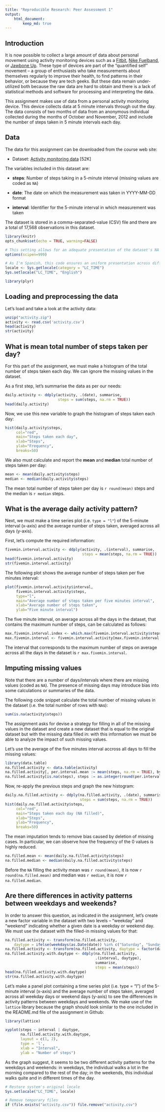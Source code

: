 ```yaml
---
title: "Reproducible Research: Peer Assessment 1"
output: 
    html_document:
        keep_md: true
---
```


## Introduction

It is now possible to collect a large amount of data about personal movement using activity monitoring devices such as a [Fitbit](http://www.fitbit.com), [Nike Fuelband](http://www.nike.com/us/en_us/c/nikeplus-fuelband), or [Jawbone Up](https://jawbone.com/up). These type of devices are part of the "quantified self" movement -- a group of enthusiasts who take measurements about themselves regularly to improve their health, to find patterns in their behavior, or because they are tech geeks. But these data remain under-utilized both because the raw data are hard to obtain and there is a lack of statistical methods and software for processing and interpreting the data.

This assignment makes use of data from a personal activity monitoring device. This device collects data at 5 minute intervals through out the day. The data consists of two months of data from an anonymous individual collected during the months of October and November, 2012 and include the number of steps taken in 5 minute intervals each day.

## Data

The data for this assignment can be downloaded from the course web site:

* Dataset: [Activity monitoring data](https://d396qusza40orc.cloudfront.net/repdata%2Fdata%2Factivity.zip) [52K]

The variables included in this dataset are:

* **steps**: Number of steps taking in a 5-minute interval (missing values are coded as `NA`)

* **date**: The date on which the measurement was taken in YYYY-MM-DD format

* **interval**: Identifier for the 5-minute interval in which measurement was taken

The dataset is stored in a comma-separated-value (CSV) file and there are a total of 17,568 observations in this dataset.

```r
library(knitr)
opts_chunk$set(echo = TRUE, warning=FALSE)

# This setting allows for an adequate presentation of the dataset's NA filled mean value
options(scipen=999)

# As I'm Spanish, this code ensures an uniform presentation across different locales
locale <- Sys.getlocale(category = "LC_TIME")
Sys.setlocale("LC_TIME", "English")

library(plyr)
```

## Loading and preprocessing the data

Let's load and take a look at the activity data:

```r
unzip("activity.zip")
activity <- read.csv('activity.csv')
head(activity)
str(activity)
```

## What is mean total number of steps taken per day?

For this part of the assignment, we must make a histogram of the total number of steps taken each day.  We can ignore the missing values in the dataset.

As a first step, let's summarise the data as per our needs:

```r
daily.activity <- ddply(activity, .(date), summarise, 
                        steps = sum(steps, na.rm = TRUE))
head(daily.activity)
```

Now, we use this new variable to graph the histogram of steps taken each day:

```r
hist(daily.activity$steps,
     col="red",
     main="Steps taken each day",
     xlab="Steps",
     ylab="Frequency", 
     breaks=50)
```

We also must calculate and report the **mean** and **median** total number of steps taken per day: 

```r
mean <- mean(daily.activity$steps)
median <- median(daily.activity$steps)
```

The mean total number of steps taken per day is `r round(mean)` steps and the median is `r median` steps.

## What is the average daily activity pattern?

Next, we must make a time series plot (i.e. `type = "l"`) of the 5-minute interval (x-axis) and the average number of steps taken, averaged across all days (y-axis).

First, let's compute the required information:

```r
fivemin.interval.activity <- ddply(activity, .(interval), summarise, 
                                   steps = mean(steps, na.rm = TRUE))
head(fivemin.interval.activity)
str(fivemin.interval.activity)
```

The following plot shows the average number of steps taken per five minutes interval:

```r
plot(fivemin.interval.activity$interval,
     fivemin.interval.activity$steps, 
     type="l",
     main="Average number of steps taken per five minutes interval",
     xlab="Average number of steps taken",
     ylab="Five minute interval")
```

The five minute interval, on average across all the days in the dataset, that contains the maximum number of steps, can be calculated as follows:

```r
max.fivemin.interval.index <- which.max(fivemin.interval.activity$steps)
max.fivemin.interval <- fivemin.interval.activity[max.fivemin.interval.index, ]$interval
```

The interval that corresponds to the maximum number of steps on average across all the days in the dataset is `r max.fivemin.interval`.

## Imputing missing values

Note that there are a number of days/intervals where there are missing values (coded as `NA`). The presence of missing days may introduce bias into some calculations or summaries of the data.

The following code snippet calculate the total number of missing values in the dataset (i.e. the total number of rows with `NA`s):

```r
sum(is.na(activity$steps))
```

The assignment asks for devise a strategy for filling in all of the missing values in the dataset  and create a new dataset that is equal to the original dataset but with the missing data filled in: with this information we must be able to analyze the impact of such missing values.

Let's use the average of the five minutes interval accross all days to fill the missing values:

```r
library(data.table)
na.filled.activity <- data.table(activity)
na.filled.activity[, per.interval.mean := mean(steps, na.rm = TRUE), by = interval]
na.filled.activity[is.na(steps), steps := as.integer(round(per.interval.mean))]
```

Now, re-apply the previous steps and graph the new histogram:

```r
daily.na.filled.activity <- ddply(na.filled.activity, .(date), summarise, 
                                  steps = sum(steps, na.rm = TRUE))
hist(daily.na.filled.activity$steps,
     col="red",
     main="Steps taken each day (NA filled)",
     xlab="Steps",
     ylab="Frequency", 
     breaks=50)
```

The mean imputation tends to remove bias caused by deletion of missing cases. In particular, we can observe how the frequency of the 0 values is highly reduced.

```r
na.filled.mean <- mean(daily.na.filled.activity$steps)
na.filled.median <- median(daily.na.filled.activity$steps)
```

Before the `NA` filling the activity mean was `r round(mean)`, it is now `r round(na.filled.mean)` and median was `r median`, it is now `r na.filled.median`.

## Are there differences in activity patterns between weekdays and weekends?

In order to answer this question, as indicated in the assignment, let's create a new factor variable in the dataset with two levels – “weekday” and “weekend” indicating whether a given date is a weekday or weekend day. We must use the dataset with the filled-in missing values for that:

```r
na.filled.activity <- transform(na.filled.activity, 
    daytype = ifelse(weekdays(as.Date(date)) %in% c("Saturday", "Sunday"), "weekend", "weekday"))
na.filled.activity <- transform(na.filled.activity, daytype = factor(daytype))
na.filled.activity.with.daytype <- ddply(na.filled.activity, 
                                         .(interval, daytype), 
                                         summarise, 
                                         steps = mean(steps))
head(na.filled.activity.with.daytype)
str(na.filled.activity.with.daytype)
```

Let's make a panel plot containing a time series plot (i.e. type = "l") of the 5-minute interval (x-axis) and the average number of steps taken, averaged across all weekday days or weekend days (y-axis) to see the differences in activity patterns between weekdays and weekends. We make use of the `lattice` library because the graph should look similar to the one included in the README.md file of the assignment in Github:

```r
library(lattice)

xyplot(steps ~ interval | daytype, 
       na.filled.activity.with.daytype, 
       layout = c(1, 2), 
       type = 'l',
       xlab = "Interval",
       ylab = "Number of steps")
```

As the graph suggest, it seems to be two different activity patterns for the weekdays and weekends: in weekdays, the individual walks a lot in the morning compared to the rest of the day; in the weekends, this individual walks quite and in different times of the day.

```r
# Restore system's original locale
Sys.setlocale("LC_TIME", locale)

# Remove temporary files
if (file.exists("activity.csv")) file.remove("activity.csv")
```